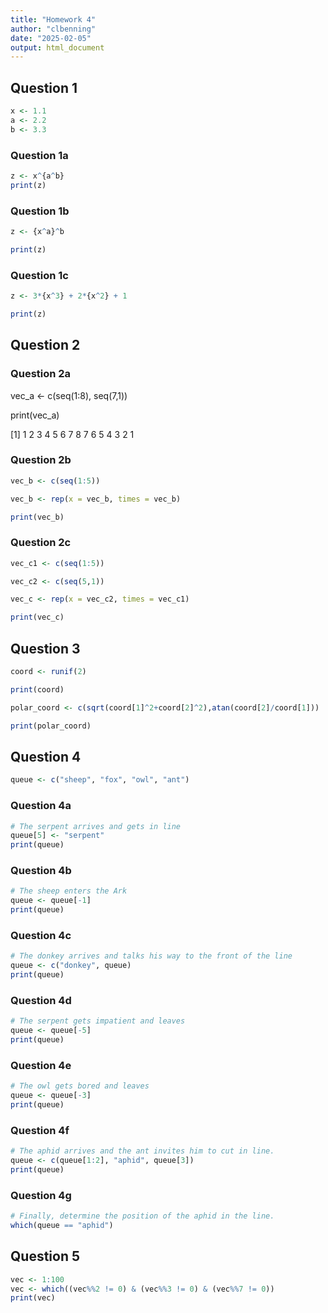 ```yaml
---
title: "Homework 4"
author: "clbenning"
date: "2025-02-05"
output: html_document
---
```


## Question 1

```r
x <- 1.1
a <- 2.2 
b <- 3.3
```

### Question 1a
```r
z <- x^{a^b}
print(z)
```

### Question 1b
```r
z <- {x^a}^b

print(z)
```

### Question 1c
```r
z <- 3*{x^3} + 2*{x^2} + 1

print(z)
```

## Question 2 

### Question 2a 

vec_a <- c(seq(1:8), seq(7,1))

print(vec_a)

[1] 1 2 3 4 5 6 7 8 7 6 5 4 3 2 1

### Question 2b
```r
vec_b <- c(seq(1:5))

vec_b <- rep(x = vec_b, times = vec_b)

print(vec_b)
```


### Question 2c 
```r
vec_c1 <- c(seq(1:5))

vec_c2 <- c(seq(5,1))

vec_c <- rep(x = vec_c2, times = vec_c1)

print(vec_c)
```

## Question 3 
```r
coord <- runif(2)

print(coord)
```
```r
polar_coord <- c(sqrt(coord[1]^2+coord[2]^2),atan(coord[2]/coord[1]))

print(polar_coord)
```

## Question 4
```r
queue <- c("sheep", "fox", "owl", "ant")
```
### Question 4a

```r
# The serpent arrives and gets in line
queue[5] <- "serpent"
print(queue)
```

### Question 4b

```r
# The sheep enters the Ark 
queue <- queue[-1]
print(queue)
```

### Question 4c

```r
# The donkey arrives and talks his way to the front of the line
queue <- c("donkey", queue)
print(queue)
```

### Question 4d

```r
# The serpent gets impatient and leaves 
queue <- queue[-5]
print(queue)
```

### Question 4e

```r
# The owl gets bored and leaves 
queue <- queue[-3]
print(queue)
```

### Question 4f

```r
# The aphid arrives and the ant invites him to cut in line.
queue <- c(queue[1:2], "aphid", queue[3])
print(queue)
```

### Question 4g

```r
# Finally, determine the position of the aphid in the line.
which(queue == "aphid")
```

## Question 5

```r
vec <- 1:100
vec <- which((vec%%2 != 0) & (vec%%3 != 0) & (vec%%7 != 0))
print(vec)
```






